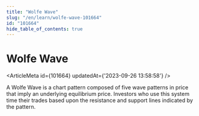 ```yaml
---
title: "Wolfe Wave"
slug: "/en/learn/wolfe-wave-101664"
id: "101664"
hide_table_of_contents: true
---
```



# Wolfe Wave

<ArticleMeta id={101664} updatedAt={'2023-09-26 13:58:58'} />
<div className='border-solid border-b border-t-0 my-4 border-[var(--ifm-color-gray-300)]' />

A Wolfe Wave is a chart pattern composed of five wave patterns in price that imply an underlying equilibrium price. Investors who use this system time their trades based upon the resistance and support lines indicated by the pattern.
